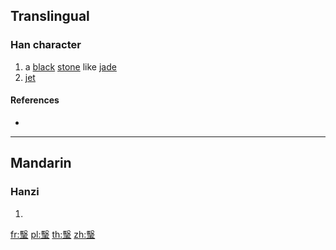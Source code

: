 {{character info/new}}
==Translingual==

===Han character===
{{Han char|rn=96|rad=玉|as=11|sn=16|four=77103|canj=SEMGI}}

# a [[black]] [[stone]] like [[jade]]
# [[jet]]

====References====
* {{Han ref|kx=0740.190|dkj=21188|dj=1150.110|hdz=21136.110|uh=747F|ud=29823|bh=EA62|bd=60002}}

----

==Mandarin==

===Hanzi===
{{cmn-hanzi|pin=[[li]] ([[li5]]), [[yī]] ([[yi1]])|wg=li<sup>5</sup>, i<sup>1</sup>}}

# {{defn|lang=cmn|sort=玉11}}

[[fr:瑿]]
[[pl:瑿]]
[[th:瑿]]
[[zh:瑿]]